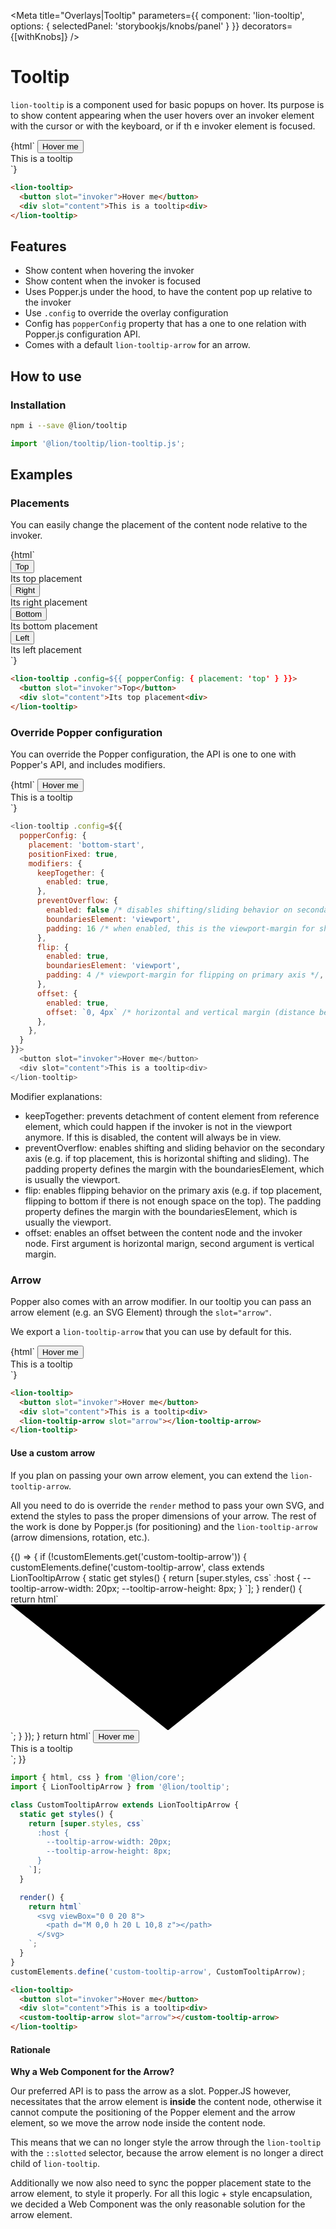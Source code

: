 
<Meta
  title="Overlays|Tooltip"
  parameters={{
    component: 'lion-tooltip',
    options: {
      selectedPanel: 'storybookjs/knobs/panel'
    }
  }}
  decorators={[withKnobs]}
/>

# Tooltip

`lion-tooltip` is a component used for basic popups on hover.
Its purpose is to show content appearing when the user hovers over an invoker element with the cursor or with the keyboard, or if th
e invoker element is focused.

<Story name="Default">
  {html`
    <style>${tooltipDemoStyles}</style>
    <lion-tooltip>
      <button slot="invoker" class="demo-tooltip-invoker">Hover me</button>
      <div slot="content" class="demo-tooltip-content">This is a tooltip<div>
    </lion-tooltip>
  `}
</Story>

```html
<lion-tooltip>
  <button slot="invoker">Hover me</button>
  <div slot="content">This is a tooltip<div>
</lion-tooltip>
```

## Features

- Show content when hovering the invoker
- Show content when the invoker is focused
- Uses Popper.js under the hood, to have the content pop up relative to the invoker
- Use `.config` to override the overlay configuration
- Config has `popperConfig` property that has a one to one relation with Popper.js configuration API.
- Comes with a default `lion-tooltip-arrow` for an arrow.

## How to use

### Installation

```sh
npm i --save @lion/tooltip
```

```js
import '@lion/tooltip/lion-tooltip.js';
```

## Examples

### Placements

You can easily change the placement of the content node relative to the invoker.

<Story name="Placements">
  {html`
    <style>
      ${tooltipDemoStyles}
    </style>
    <div class="demo-box-placements">
      <lion-tooltip .config=${{ popperConfig: { placement: 'top' } }}>
        <button slot="invoker">Top</button>
        <div slot="content" class="demo-tooltip-content">Its top placement</div>
        <lion-tooltip-arrow slot="arrow"></lion-tooltip-arrow>
      </lion-tooltip>
      <lion-tooltip .config=${{ popperConfig: { placement: 'right' } }}>
        <button slot="invoker">Right</button>
        <div slot="content" class="demo-tooltip-content">Its right placement</div>
        <lion-tooltip-arrow slot="arrow"></lion-tooltip-arrow>
      </lion-tooltip>
      <lion-tooltip .config=${{ popperConfig: { placement: 'bottom' } }}>
        <button slot="invoker">Bottom</button>
        <div slot="content" class="demo-tooltip-content">Its bottom placement</div>
        <lion-tooltip-arrow slot="arrow"></lion-tooltip-arrow>
      </lion-tooltip>
      <lion-tooltip .config=${{ popperConfig: { placement: 'left' } }}>
        <button slot="invoker">Left</button>
        <div slot="content" class="demo-tooltip-content">Its left placement</div>
        <lion-tooltip-arrow slot="arrow"></lion-tooltip-arrow>
      </lion-tooltip>
    </div>
  `}
</Story>

```html
<lion-tooltip .config=${{ popperConfig: { placement: 'top' } }}>
  <button slot="invoker">Top</button>
  <div slot="content">Its top placement<div>
</lion-tooltip>
```

### Override Popper configuration

You can override the Popper configuration, the API is one to one with Popper's API, and includes modifiers.

<Story name="Override Popper config">
  {html`
    <style>${tooltipDemoStyles}</style>
    <lion-tooltip .config=${{
      popperConfig: object('Popper Configuration', {
        placement: 'bottom-start',
        positionFixed: true,
        modifiers: {
          keepTogether: {
            enabled: true,
          },
          preventOverflow: {
            enabled: false,
            boundariesElement: 'viewport',
            padding: 16,
          },
          flip: {
            enabled: true,
            boundariesElement: 'viewport',
            padding: 4,
          },
          offset: {
            enabled: true,
            offset: `0, 4px`,
          },
        },
      })}}>
      <button slot="invoker" class="demo-tooltip-invoker">Hover me</button>
      <div slot="content" class="demo-tooltip-content">This is a tooltip<div>
    </lion-tooltip>
  `}
</Story>

```js
<lion-tooltip .config=${{
  popperConfig: {
    placement: 'bottom-start',
    positionFixed: true,
    modifiers: {
      keepTogether: {
        enabled: true,
      },
      preventOverflow: {
        enabled: false /* disables shifting/sliding behavior on secondary axis */,
        boundariesElement: 'viewport',
        padding: 16 /* when enabled, this is the viewport-margin for shifting/sliding */,
      },
      flip: {
        enabled: true,
        boundariesElement: 'viewport',
        padding: 4 /* viewport-margin for flipping on primary axis */,
      },
      offset: {
        enabled: true,
        offset: `0, 4px` /* horizontal and vertical margin (distance between popper and referenceElement) */,
      },
    },
  }
}}>
  <button slot="invoker">Hover me</button>
  <div slot="content">This is a tooltip<div>
</lion-tooltip>
```

Modifier explanations:

- keepTogether: prevents detachment of content element from reference element, which could happen if the invoker is not in the viewport anymore. If this is disabled, the content will always be in view.
- preventOverflow: enables shifting and sliding behavior on the secondary axis (e.g. if top placement, this is horizontal shifting and sliding). The padding property defines the margin with the boundariesElement, which is usually the viewport.
- flip: enables flipping behavior on the primary axis (e.g. if top placement, flipping to bottom if there is not enough space on the top). The padding property defines the margin with the boundariesElement, which is usually the viewport.
- offset: enables an offset between the content node and the invoker node. First argument is horizontal marign, second argument is vertical margin.


### Arrow

Popper also comes with an arrow modifier.
In our tooltip you can pass an arrow element (e.g. an SVG Element) through the `slot="arrow"`.

We export a `lion-tooltip-arrow` that you can use by default for this.

<Story name="Arrow">
  {html`
    <style>${tooltipDemoStyles}</style>
    <lion-tooltip>
      <button slot="invoker" class="demo-tooltip-invoker">Hover me</button>
      <div slot="content" class="demo-tooltip-content">This is a tooltip<div>
      <lion-tooltip-arrow slot="arrow"></lion-tooltip-arrow>
    </lion-tooltip>
  `}
</Story>

```html
<lion-tooltip>
  <button slot="invoker">Hover me</button>
  <div slot="content">This is a tooltip<div>
  <lion-tooltip-arrow slot="arrow"></lion-tooltip-arrow>
</lion-tooltip>
```

#### Use a custom arrow

If you plan on passing your own arrow element, you can extend the `lion-tooltip-arrow`.

All you need to do is override the `render` method to pass your own SVG, and extend the styles to pass the proper dimensions of your arrow.
The rest of the work is done by Popper.js (for positioning) and the `lion-tooltip-arrow` (arrow dimensions, rotation, etc.).

<Story name="Custom arrow">
  {() => {
    if (!customElements.get('custom-tooltip-arrow')) {
      customElements.define('custom-tooltip-arrow', class extends LionTooltipArrow {
        static get styles() {
          return [super.styles, css`
            :host {
              --tooltip-arrow-width: 20px;
              --tooltip-arrow-height: 8px;
            }
          `];
        }
        render() {
          return html`
            <svg viewBox="0 0 20 8">
              <path d="M 0,0 h 20 L 10,8 z"></path>
            </svg>
          `;
        }
      });
    }
    return html`
      <style>${tooltipDemoStyles}</style>
      <lion-tooltip>
        <button slot="invoker" class="demo-tooltip-invoker">Hover me</button>
        <div slot="content" class="demo-tooltip-content">This is a tooltip<div>
        <custom-tooltip-arrow slot="arrow"></custom-tooltip-arrow>
      </lion-tooltip>
    `;
  }}
</Story>

```js
import { html, css } from '@lion/core';
import { LionTooltipArrow } from '@lion/tooltip';

class CustomTooltipArrow extends LionTooltipArrow {
  static get styles() {
    return [super.styles, css`
      :host {
        --tooltip-arrow-width: 20px;
        --tooltip-arrow-height: 8px;
      }
    `];
  }

  render() {
    return html`
      <svg viewBox="0 0 20 8">
        <path d="M 0,0 h 20 L 10,8 z"></path>
      </svg>
    `;
  }
}
customElements.define('custom-tooltip-arrow', CustomTooltipArrow);
```

```html
<lion-tooltip>
  <button slot="invoker">Hover me</button>
  <div slot="content">This is a tooltip<div>
  <custom-tooltip-arrow slot="arrow"></custom-tooltip-arrow>
</lion-tooltip>
```

#### Rationale

**Why a Web Component for the Arrow?**

Our preferred API is to pass the arrow as a slot.
Popper.JS however, necessitates that the arrow element is **inside** the content node,
otherwise it cannot compute the positioning of the Popper element and the arrow element, so we move the arrow node inside the content node.

This means that we can no longer style the arrow through the `lion-tooltip` with the `::slotted` selector,
because the arrow element is no longer a direct child of `lion-tooltip`.

Additionally we now also need to sync the popper placement state to the arrow element, to style it properly.
For all this logic + style encapsulation, we decided a Web Component was the only reasonable solution for the arrow element.
